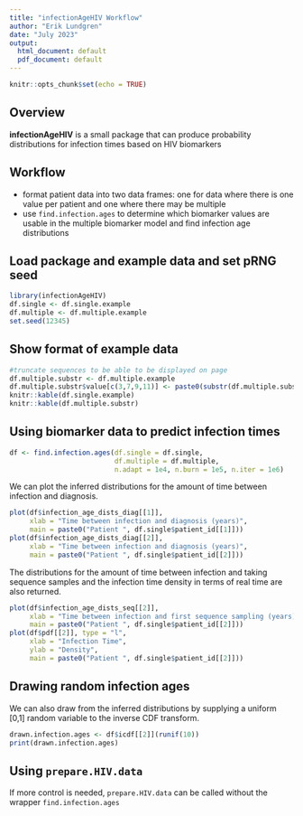 ```yaml
---
title: "infectionAgeHIV Workflow"
author: "Erik Lundgren"
date: "July 2023"
output:
  html_document: default
  pdf_document: default
---
```

  
```r
knitr::opts_chunk$set(echo = TRUE)
```

## Overview

**infectionAgeHIV** is a small package that can produce probability distributions for infection times based on HIV biomarkers

## Workflow

- format patient data into two data frames: one for data where there is one value per patient and one where there may be multiple
- use `find.infection.ages` to determine which biomarker values are usable in the multiple biomarker model and find infection age distributions

## Load package and example data and set pRNG seed

```r
library(infectionAgeHIV)
df.single <- df.single.example
df.multiple <- df.multiple.example
set.seed(12345)
```

## Show format of example data
```r
#truncate sequences to be able to be displayed on page
df.multiple.substr <- df.multiple.example
df.multiple.substr$value[c(3,7,9,11)] <- paste0(substr(df.multiple.substr$value[c(3,7,9,11)], 1, 30), "...")
knitr::kable(df.single.example)
knitr::kable(df.multiple.substr)
```

## Using biomarker data to predict infection times

```r
df <- find.infection.ages(df.single = df.single,
                          df.multiple = df.multiple, 
                          n.adapt = 1e4, n.burn = 1e5, n.iter = 1e6)
```

We can plot the inferred distributions for the amount of time between infection and diagnosis.

```r
plot(df$infection_age_dists_diag[[1]], 
     xlab = "Time between infection and diagnosis (years)",
     main = paste0("Patient ", df.single$patient_id[[1]]))
plot(df$infection_age_dists_diag[[2]], 
     xlab = "Time between infection and diagnosis (years)",
     main = paste0("Patient ", df.single$patient_id[[2]]))
```

The distributions for the amount of time between infection and taking sequence samples 
and the infection time density in terms of real time are also returned.

```r
plot(df$infection_age_dists_seq[[2]], 
     xlab = "Time between infection and first sequence sampling (years)",
     main = paste0("Patient ", df.single$patient_id[[2]]))
plot(df$pdf[[2]], type = "l",
     xlab = "Infection Time",
     ylab = "Density",
     main = paste0("Patient ", df.single$patient_id[[2]]))
```

## Drawing random infection ages

We can also draw from the inferred distributions by supplying a uniform [0,1] random variable
to the inverse CDF transform.

```r
drawn.infection.ages <- df$icdf[[2]](runif(10))
print(drawn.infection.ages)
```

## Using `prepare.HIV.data`

If more control is needed, `prepare.HIV.data` can be called without the wrapper `find.infection.ages`